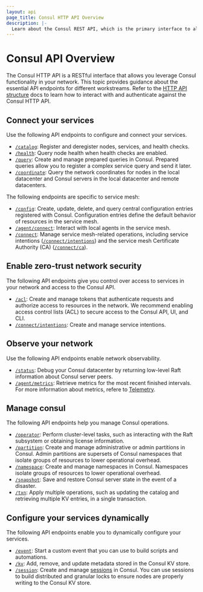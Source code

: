 ```yaml
---
layout: api
page_title: Consul HTTP API Overview
description: |-
  Learn about the Consul REST API, which is the primary interface to all functionality available in Consul.
---
```


# Consul API Overview

The Consul HTTP API is a RESTful interface that allows you leverage Consul functionality in your network. This topic provides guidance about the essential API endpoints for different workstreams. Refer to the [HTTP API structure](/api-docs/api-structure) docs to learn how to interact with and authenticate against the Consul HTTP API.

## Connect your services

Use the following API endpoints to configure and connect your services.

- [`/catalog`](/api-docs/catalog): Register and deregister nodes, services, and health checks.
- [`/health`](/api-docs/health): Query node health when health checks are enabled. 
- [`/query`](/api-docs/query): Create and manage prepared queries in Consul. Prepared queries allow you to register a complex service query and send it later.
- [`/coordinate`](/api-docs/coordinate): Query the network coordinates for nodes in the local datacenter and Consul servers in the local datacenter and remote datacenters.

The following endpoints are specific to service mesh:

- [`/config`](/api-docs/config): Create, update, delete, and query central configuration entries registered with Consul. Configuration entries define the default behavior of resources in the service mesh.
- [`/agent/connect`](/api-docs/agent/connect): Interact with local agents in the service mesh.
- [`/connect`](/api-docs/connect): Manage service mesh-related operations, including service intentions ([`/connect/intentions`](/api-docs/connect/intentions)) and the service mesh Certificate Authority (CA) ([`/connect/ca`](/api-docs/connect/ca)).


## Enable zero-trust network security

The following API endpoints give you control over access to services in your network and access to the Consul API.

- [`/acl`](/api-docs/acl): Create and manage tokens that authenticate requests and authorize access to resources in the network. We recommend enabling access control lists (ACL) to secure access to the Consul API, UI, and CLI.  
- [`/connect/intentions`](/api-docs/connect/intentions): Create and manage service intentions.

## Observe your network

Use the following API endpoints enable network observability.

- [`/status`](/api-docs/status): Debug your Consul datacenter by returning low-level Raft information about Consul server peers. 
- [`/agent/metrics`](/api-docs/agent#view-metrics): Retrieve metrics for the most recent finished intervals. For more information about metrics, refere to [Telemetry](/docs/agent/telemetry).


## Manage consul

The following API endpoints help you manage Consul operations.

- [`/operator`](/api-docs/operator): Perform cluster-level tasks, such as interacting with the Raft subsystem or obtaining license information.
- [`/partition`](/api-docs/partition): Create and manage administrative or admin partitions in Consul. Admin partitions are supersets of Consul namespaces that isolate groups of resources to lower operational overhead.
- [`/namespace`](/api-docs/namespace): Create and manage namespaces in Consul. Namespaces isolate groups of resources to lower operational overhead.
- [`/snapshot`](/api-docs/snapshot): Save and restore Consul server state in the event of a disaster.
- [`/txn`](/api-docs/txn): Apply multiple operations, such as updating the catalog and retrieving multiple KV entries, in a single transaction.

## Configure your services dynamically

The following API endpoints enable you to dynamically configure your services.

- [`/event`](/api-docs/event): Start a custom event that you can use to build scripts and automations. 
- [`/kv`](/api-docs/kv): Add, remove, and update metadata stored in the Consul KV store.
- [`/session`](/api-docs/session): Create and manage [sessions](/docs/dynamic-app-config/sessions) in Consul. You can use sessions to build distributed and granular locks to ensure nodes are properly writing to the Consul KV store.

